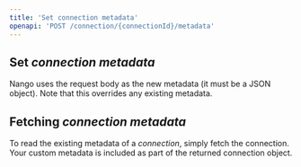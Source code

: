 ```yaml
---
title: 'Set connection metadata'
openapi: 'POST /connection/{connectionId}/metadata'
---
```


## Set _connection metadata_

Nango uses the request body as the new metadata (it must be a JSON object). Note that this overrides any existing metadata.

## Fetching _connection metadata_

To read the existing metadata of a _connection_, simply fetch the connection. Your custom metadata is included as part of the returned connection object.